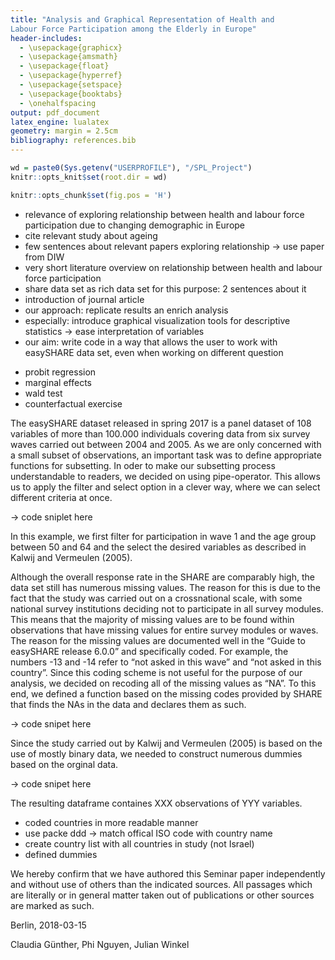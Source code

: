 ```yaml
---
title: "Analysis and Graphical Representation of Health and  
Labour Force Participation among the Elderly in Europe"
header-includes:
  - \usepackage{graphicx}
  - \usepackage{amsmath}
  - \usepackage{float}
  - \usepackage{hyperref}
  - \usepackage{setspace}
  - \usepackage{booktabs}
  - \onehalfspacing
output: pdf_document
latex_engine: lualatex
geometry: margin = 2.5cm
bibliography: references.bib
---
```


```r

wd = paste0(Sys.getenv("USERPROFILE"), "/SPL_Project")
knitr::opts_knit$set(root.dir = wd)

```

```r
knitr::opts_chunk$set(fig.pos = 'H')

```
\pagenumbering{gobble}


\makeatletter
\renewcommand\paragraph{\@startsection{paragraph}{4}{\z@}%
            {-2.5ex\@plus -1ex \@minus -.25ex}%
            {1.25ex \@plus .25ex}%
            {\normalfont\normalsize\bfseries}}
\makeatother
\setcounter{secnumdepth}{4}
\setcounter{tocdepth}{4}    

\bigskip

\begin{center}


Humboldt-Universität zu Berlin \linebreak     
School of Business and Economics  \linebreak
Ladislaus von Bortkiewicz Chair of Statistics   \linebreak
\medskip


\includegraphics[width=0.2\textwidth]{HU_Logo_small.png}


\textbf{Statistical Programming Languages} \linebreak
Winter 2017/18

\medskip


Seminar Paper by  \linebreak  

\textbf{Claudia Günther, Phi Nguyen, Julian Winkel}  \linebreak  
576419, 526624, 562959 \linebreak

\medskip

\medskip


Berlin, 2018-03-15 \linebreak

\end{center}

\medskip

\medskip

\newpage

\listoftables

\newpage

\listoffigures

\newpage


\begin{Large}
\textbf{Abbreviations} \linebreak
\end{Large}

\begin{tabular}{ll}
\textbf{XX} & XXXXXXXXXX     \\

\end{tabular}


\newpage

\pagenumbering{arabic}

\tableofcontents

\newpage

\section{Introduction}

- relevance of exploring relationship between health and labour force participation due to changing demographic in Europe
- cite relevant study about ageing 
- few sentences about relevant papers exploring relationship -> use paper from DIW
- very short literature overview on relationship between health and labour force participation
- share data set as rich data set for this purpose: 2 sentences about it
- introduction of journal article 
- our approach: replicate results an enrich analysis
- especially: introduce graphical visualization tools for descriptive statistics -> ease interpretation of variables
- our aim: write code in a way that allows the user to work with easySHARE data set, even when working on different question

\section{Theory and Design}
- probit regression
- marginal effects
- wald test
- counterfactual exercise

\section{Implementation}

\section{Empirical Results}
\section{Data cleaning and subsetting}

The easySHARE dataset released in spring 2017 is a panel dataset of 108 variables of more than 100.000 individuals covering data from six survey waves carried out between 2004 and 2005. As we are only concerned with a small subset of observations, an important task was to define appropriate functions for subsetting. In oder to make our subsetting process understandable to readers, we decided on using pipe-operator. This allows us to apply the filter and select option in a clever way, where we can select different criteria at once. 

-> code sniplet here

In this example, we first filter for participation in wave 1 and the age group between 50 and 64 and the select the desired variables as described in Kalwij and Vermeulen (2005).

Although the overall response rate in the SHARE are comparably high, the data set still has numerous missing values. The reason for this is due to the fact that the study was carried out on a crossnational scale, with some national survey institutions deciding not to participate in all survey modules. This means that the majority of missing values are to be found within observations that have missing values for entire survey modules or waves. The reason for the missing values are documented well in the "Guide to easySHARE release 6.0.0" and specifically coded. For example, the numbers -13 and -14 refer to “not asked in this wave” and “not asked in this country”. Since this coding scheme is not useful for the purpose of our analysis, we decided on recoding all of the missing values as "NA". To this end, we defined a function based on the missing codes provided by SHARE that finds the NAs in the data and declares them as such. 

-> code snipet here

Since the study carried out by Kalwij and Vermeulen (2005) is based on the use of mostly binary data, we needed to construct numerous dummies based on the orginal data. 

-> code snipet here

The resulting dataframe containes XXX observations of YYY variables.  

- coded countries in more readable manner
- use packe ddd -> match offical ISO code with country name
- create country list with all countries in study (not Israel)
- defined dummies

\newpage

\subsection{Summary statistics}
\subsection{Estimation results}
\subsection{Counterfactual exercise}
\subsection{Graphical representation}


\section{Conclusion}





\newpage

\section{References}


<div id="refs"></div>


\newpage

\begin{Large}
\textbf{Declaration of Authorship}
\end{Large}

\bigskip
\bigskip

We hereby confirm that we have authored this Seminar paper independently and without use
of others than the indicated sources. All passages which are literally or in general matter taken
out of publications or other sources are marked as such.
\bigskip

Berlin, 2018-03-15 

\smallskip

Claudia Günther, Phi Nguyen, Julian Winkel
\bigskip

